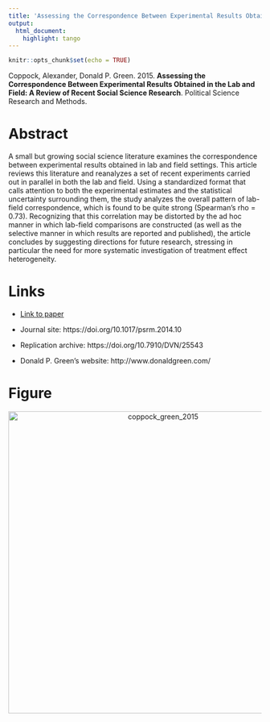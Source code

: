 ```yaml
---
title: 'Assessing the Correspondence Between Experimental Results Obtained in the Lab and Field: A Review of Recent Social Science Research'
output:
  html_document:
    highlight: tango
---
```


```r
knitr::opts_chunk$set(echo = TRUE)
```

Coppock, Alexander, Donald P. Green. 2015. <b>Assessing the Correspondence Between Experimental Results Obtained in the Lab and Field: A Review of Recent Social Science Research</b>. Political Science Research and Methods.

# Abstract
A small but growing social science literature examines the correspondence between experimental results obtained in lab and field settings. This article reviews this literature and reanalyzes a set of recent experiments carried out in parallel in both the lab and field. Using a standardized format that calls attention to both the experimental estimates and the statistical uncertainty surrounding them, the study analyzes the overall pattern of lab-field correspondence, which is found to be quite strong (Spearman's rho = 0.73). Recognizing that this correlation may be distorted by the ad hoc manner in which lab-field comparisons are constructed (as well as the selective manner in which results are reported and published), the article concludes by suggesting directions for future research, stressing in particular the need for more systematic investigation of treatment effect heterogeneity.

# Links
 - <a href='coppock_green_2015.pdf'>Link to paper</a>
 - Journal site: https://doi.org/10.1017/psrm.2014.10 
 - Replication archive: https://doi.org/10.7910/DVN/25543 

- Donald P. Green's website: http://www.donaldgreen.com/

# Figure
<center><img src="display_figures/coppock_green_2015_display.png" alt="coppock_green_2015" width="600"></center>